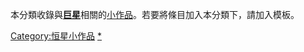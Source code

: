 {{hiddencat}}
本分類收錄與'''[[巨星|巨星]]'''相關的[[Wikipedia:小作品|小作品]]。若要將條目加入本分類下，請加入'''{{tl|giant-star-stub}}'''模板。

[[Category:恒星小作品|Category:恒星小作品]]
[[Category:巨星|*]]